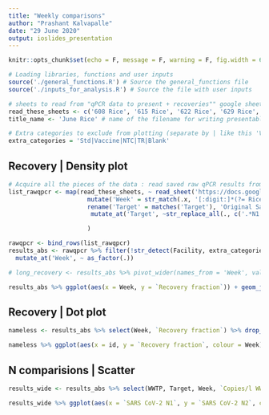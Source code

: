 ```yaml
---
title: "Weekly comparisons"
author: "Prashant Kalvapalle"
date: "29 June 2020"
output: ioslides_presentation
---
```


```r

knitr::opts_chunk$set(echo = F, message = F, warning = F, fig.width = 6, fig.height = 4)

# Loading libraries, functions and user inputs
source('./general_functions.R') # Source the general_functions file
source('./inputs_for_analysis.R') # Source the file with user inputs

# sheets to read from "qPCR data to present + recoveries"" google sheet
read_these_sheets <- c('608 Rice', '615 Rice', '622 Rice', '629 Rice', '706 Rice') # sheet name(s) in the raw data file (qPCR data dump) - Separate by comma (,)
title_name <- 'June Rice' # name of the filename for writing presentable data and plot title

# Extra categories to exclude from plotting (separate by | like this 'Vaccine|Troubleshooting')
extra_categories = 'Std|Vaccine|NTC|TR|Blank'
```

## Recovery | Density plot

```r
# Acquire all the pieces of the data : read saved raw qPCR results from a google sheet
list_rawqpcr <- map(read_these_sheets, ~ read_sheet('https://docs.google.com/spreadsheets/d/1ltvW7xZf2aUPoBchD4NFGuV0gGWPkdsOW3a0Hxalm-Y/edit#gid=1363292517', sheet = .x) %>%  
                      mutate('Week' = str_match(.x, '[:digit:]*(?= Rice)')) %>%
                      rename('Target' = matches('Target'), 'Original Sample Volume' = matches('WW_vol|Original Sample Volume'), 'Ct' = matches('^CT', ignore.case = T)) %>% 
                       mutate_at('Target', ~str_replace_all(., c('.*N1.*' = 'SARS CoV-2 N1', '.*N2.*' = 'SARS CoV-2 N2')))

                      ) 

rawqpcr <- bind_rows(list_rawqpcr)
results_abs <- rawqpcr %>% filter(!str_detect(Facility, extra_categories)) %>%  # remove unnecessary data
  mutate_at('Week', ~ as_factor(.))

# long_recovery <- results_abs %>% pivot_wider(names_from = 'Week', values_from = 'Recovery fraction') 

results_abs %>% ggplot(aes(x = Week, y = `Recovery fraction`)) + geom_jitter(width = .1)
```

## Recovery | Dot plot

```r

nameless <- results_abs %>% select(Week, `Recovery fraction`) %>% drop_na() %>% group_by(Week) %>% arrange(`Recovery fraction`) %>%  mutate(id = row_number()) 

nameless %>% ggplot(aes(x = id, y = `Recovery fraction`, colour = Week)) + geom_point() + geom_line()
```

## N comparisions | Scatter

```r

results_wide <- results_abs %>% select(WWTP, Target, Week, `Copies/l WW`) %>% group_by(Week, Target, WWTP) %>% mutate(id = row_number()) %>% unite('WWTP', c('WWTP', id)) %>% pivot_wider(names_from = Target, values_from = `Copies/l WW`) 

results_wide %>% ggplot(aes(x = `SARS CoV-2 N1`, y = `SARS CoV-2 N2`, colour = Week)) + geom_point() + geom_smooth(method = 'lm') 

```

